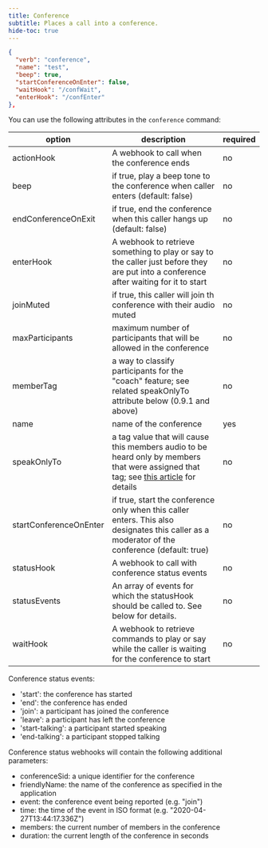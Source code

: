 ```yaml
---
title: Conference
subtitle: Places a call into a conference.
hide-toc: true
---
```


```json
{
  "verb": "conference",
  "name": "test",
  "beep": true,
  "startConferenceOnEnter": false,
  "waitHook": "/confWait",
  "enterHook": "/confEnter"   
},
```
You can use the following attributes in the `conference` command:

| option        | description | required  |
| ------------- |-------------| -----|
| actionHook | A webhook to call when the conference ends | no |
| beep | if true, play a beep tone to the conference when caller enters (default: false) | no |
| endConferenceOnExit | if true, end the conference when this caller hangs up (default: false) | no |
| enterHook | A webhook to retrieve something to play or say to the caller just before they are put into a conference after waiting for it to start| no |
| joinMuted | if true, this caller will join th conference with their audio muted | no |
| maxParticipants | maximum number of participants that will be allowed in the conference | no |
| memberTag | a way to classify participants for the "coach" feature; see related speakOnlyTo attribute below (0.9.1 and above)| no |
| name | name of the conference | yes |
| speakOnlyTo | a tag value that will cause this members audio to be heard only by members that were assigned that tag; see [this article](/guides/features/conferencing-coach-mode) for details | no |
| startConferenceOnEnter | if true, start the conference only when this caller enters.  This also designates this caller as a moderator of the conference (default: true) | no |
| statusHook | A webhook to call with conference status events | no |
| statusEvents | An array of events for which the statusHook should be called to. See below for details. | no | 
| waitHook | A webhook to retrieve commands to play or say while the caller is waiting for the conference to start | no |

Conference status events:

- 'start': the conference has started
- 'end': the conference has ended
- 'join': a participant has joined the conference
- 'leave': a participant has left the conference
- 'start-talking': a participant started speaking
- 'end-talking': a participant stopped talking

Conference status webhooks will contain the following additional parameters:

- conferenceSid: a unique identifier for the conference
- friendlyName: the name of the conference as specified in the application
- event: the conference event being reported (e.g. "join")
- time: the time of the event in ISO format (e.g. "2020-04-27T13:44:17.336Z")
- members: the current number of members in the conference
- duration: the current length of the conference in seconds

